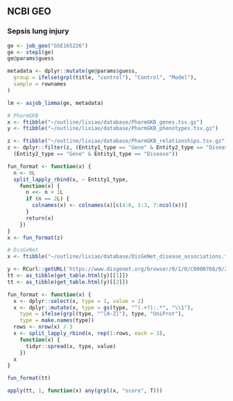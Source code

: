 
## NCBI GEO

### Sepsis lung injury

```r
ge <- job_geo("GSE165226")
ge <- step1(ge)
ge@params$guess

metadata <- dplyr::mutate(ge@params$guess,
  group = ifelse(grpl(title, "control"), "Control", "Model"),
  sample = rownames
)

lm <- asjob_limma(ge, metadata)
```

```r
# PharmGKB
x <- ftibble("~/outline/lixiao/database/PharmGKB_genes.tsv.gz")
y <- ftibble("~/outline/lixiao/database/PharmGKB_phenotypes.tsv.gz")

z <- ftibble("~/outline/lixiao/database/PharmGKB_relationships.tsv.gz")
z <- dplyr::filter(z, (Entity1_type == "Gene" & Entity2_type == "Disease") |
  (Entity2_type == "Gene" & Entity1_type == "Disease"))

fun_format <- function(x) {
  n <- 0L
  split_lapply_rbind(x, ~ Entity1_type,
    function(x) {
      n <<- n + 1L
      if (n == 2L) {
        colnames(x) <- colnames(x)[c(4:6, 1:3, 7:ncol(x))]
      }
      return(x)
    })
}
x <- fun_format(z)

```


```r
# DisGeNet
x <- ftibble("~/outline/lixiao/database/DisGeNet_disease_associations.tsv.gz")

y <- RCurl::getURL('https://www.disgenet.org/browser/0/1/0/C0000768/0/2000/source__ALL/_b./#')
tt <- as_tibble(get_table.html(y)[[1]])
tt <- as_tibble(get_table.html(y)[[2]])

fun_format <- function(x) {
  x <- dplyr::select(x, type = 1, value = 2)
  x <- dplyr::mutate(x, type = gs(type, "^(.+?):.*", "\\1"),
    type = ifelse(grpl(type, "^[A-Z]"), type, "UniProt"),
    type = make.names(type))
  rows <- nrow(x) / 3
  x <- split_lapply_rbind(x, rep(1:rows, each = 3),
    function(x) {
      tidyr::spread(x, type, value)
    })
  x
}

fun_format(tt)

apply(tt, 1, function(x) any(grpl(x, "score", T)))
```
